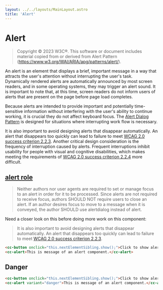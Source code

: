 ```yaml
---
layout: ../../layouts/MainLayout.astro
title: 'Alert'
---
```


# Alert

>   Copyright © 2023 W3C®. This software or document includes material copied from or derived from Alert Pattern (https://www.w3.org/WAI/ARIA/apg/patterns/alert/).

An alert is an element that displays a brief, important message in a way that attracts the user's attention without interrupting the user's task. Dynamically rendered alerts are automatically announced by most screen readers, and in some operating systems, they may trigger an alert sound. It is important to note that, at this time, screen readers do not inform users of alerts that are present on the page before page load completes.

Because alerts are intended to provide important and potentially time-sensitive information without interfering with the user's ability to continue working, it is crucial they do not affect keyboard focus. The [Alert Dialog Pattern](https://www.w3.org/WAI/ARIA/apg/patterns/alertdialog/) is designed for situations where interrupting work flow is necessary.

It is also important to avoid designing alerts that disappear automatically. An alert that disappears too quickly can lead to failure to meet [WCAG 2.0 success criterion 2.2.3](https://www.w3.org/TR/UNDERSTANDING-WCAG20/time-limits-no-exceptions.html). Another critical design consideration is the frequency of interruption caused by alerts. Frequent interruptions inhibit usability for people with visual and cognitive disabilities, which makes meeting the requirements of [WCAG 2.0 success criterion 2.2.4](https://www.w3.org/TR/UNDERSTANDING-WCAG20/time-limits-postponed.html) more difficult.

## [alert role](https://w3c.github.io/aria/#alert)
> Neither authors nor user agents are required to set or manage focus to an alert in order for it to be processed. Since alerts are not required to receive focus, authors SHOULD NOT require users to close an alert. If an author desires focus to move to a message when it is conveyed, the author SHOULD use alertdialog instead of alert.

Need a closer look on this before doing more work on this component:

> It is also important to avoid designing alerts that disappear automatically. An alert that disappears too quickly can lead to failure to meet [WCAG 2.0 success criterion 2.2.3](https://www.w3.org/TR/UNDERSTANDING-WCAG20/time-limits-no-exceptions.html).

<ComponentPreview
  client:load
  component='
    <cc-button onclick="this.nextElementSibling.show();">Click to show alert</cc-button>
    <cc-alert>This is message of an alert component.</cc-alert>
  '
/>


```html
<cc-button onclick="this.nextElementSibling.show();">Click to show alert</cc-button>
<cc-alert>This is message of an alert component.</cc-alert>
```


## Danger

<ComponentPreview
  client:load
  component='
    <cc-button onclick="this.nextElementSibling.show();">Click to show danger alert</cc-button>
    <cc-alert variant="danger">This is message of a danger alert component.</cc-alert>
  '
/>


```html
<cc-button onclick="this.nextElementSibling.show();">Click to show alert</cc-button>
<cc-alert variant="danger">This is message of an alert component.</cc-alert>
```